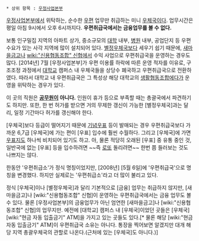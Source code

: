 * 상위 항목 : [[우정사업본부]]

{{{+1 郵便取扱局 }}}

[[우정사업본부]]에서 위탁하는, 순수한 [[우편]] 업무만 취급하는 미니 [[우체국]]이다. 업무시간은 평일 아침 9시에서 오후 6시까지다. '''우편취급국에서는 금융업무를 볼 수 없다.'''

보통 인구밀집 지역의 아파트 상가, 중소규모의 [[대학]] 내부, [[병원]] 내부, 공업단지 등 우편수요가 있는 사각 지역에 많이 설치되어 있다. [[별정우체국]]보다 세우기 쉽기 때문에, [[새마을금고]]나 [[wiki:"신용협동조합" 신협]]에서 수익 사업으로 우편취급국을 운영하는 경우도 많다. [2014년] 7월 [우정사업본부]가 우편 이용률 하락에 따른 운영 적자를 이유로, 구조조정 과정에서 [[대학교]] 캠퍼스 내 우체국들을 상당수 폐국하고 우편취급국으로 전환하였다. 따라서 대학교 내 우편취급국은 그 특성상 해당 대학교의 [[생활협동조합]]에다가 운영을 위탁하는 경우가 있다.

이 곳의 직원은 '''[[공무원]]이 아니다.''' 인원이 휴가 등으로 부족할 때는 총괄국에서 파견하기도 하지만. 또한, 한 번 허가를 받으면 거의 무제한 갱신이 가능한 [별정우체국]과는 달리, 일정 기간마다 허가를 갱신해야 한다.

[우체국]보다 등급이 떨어지기 때문에 [[기념우표]] 등이 발매되는 경우 우편취급국보다 가까운 6,7급 [우체국]에 가는 편이 [우표] 입수에 훨씬 수월하다. 그리고 [우체국]에 가면 [[우표]]지도 하나씩 비치되어 있기도 하고. 아, 물론 적당히 오래된 [우표] 중 유통 중인 것, 일반국에 없는 [우표] 등을 입수하려면 ~~즉 [[로또]] 돌리려면~~ 한번 쯤 들러보는 것도 나쁘지는 않다.

한동안 '우편취급소'가 정식 명칭이었지만, [2008년] [5월 6일]에 '우편취급국'으로 명칭을 변경했다. 하지만 실제로는 '우편취급소'라고 더 많이 불리고 있다.

정식 [우체국]이나 [별정우체국]과 달리 기본적으로 [금융] 업무는 취급하지 않지만, [새마을금고]나 [wiki:"신용협동조합" 신협]이 운영하는 우편취급국에서는 금융 업무도 볼 수 있다. 물론 [우정사업본부]의 금융업무가 아닌 엄연한 [새마을금고]나 [wiki:"신용협동조합" 신협]의 업무지만. 예전에 [대학교] 캠퍼스 내 [우체국]이었던 곳들은 [우체국] [wiki:"현금 자동 입출금기" ATM]을 가지고 있는 곳들도 있다.[* 물론 해당 [wiki:"현금 자동 입출금기" ATM]이 우편취급국 소유는 아니다. 통장을 찍어보면 알겠지만 대개 해당 지역 총괄우체국의 관할로 나온다.(근처에 있는 [우체국]도 아니다.)]

